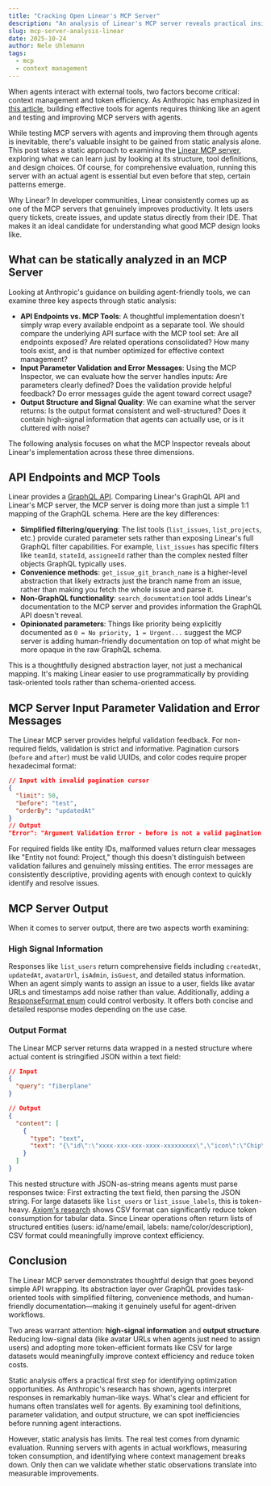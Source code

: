 ```yaml
---
title: "Cracking Open Linear's MCP Server"
description: "An analysis of Linear's MCP server reveals practical insights for building agent-friendly tools, from API design to output format optimization."
slug: mcp-server-analysis-linear
date: 2025-10-24
author: Nele Uhlemann
tags:
  - mcp
  - context management
---
```


When agents interact with external tools, two factors become critical: context management and token efficiency. 
As Anthropic has emphasized in [this article](https://www.anthropic.com/engineering/writing-tools-for-agents), building effective tools for agents requires thinking like an agent and testing and improving MCP servers with agents. 

While testing MCP servers with agents and improving them through agents is inevitable, there's valuable insight to be gained from static analysis alone. 
This post takes a static approach to examining the [Linear MCP server](https://linear.app/docs/mcp), exploring what we can learn just by looking at its structure, tool definitions, and design choices. 
Of course, for comprehensive evaluation, running this server with an actual agent is essential but even before that step, certain patterns emerge.

Why Linear? In developer communities, Linear consistently comes up as one of the MCP servers that genuinely improves productivity. It lets users query tickets, create issues, and update status directly from their IDE. That makes it an ideal candidate for understanding what good MCP design looks like.

## What can be statically analyzed in an MCP Server

Looking at Anthropic's guidance on building agent-friendly tools, we can examine three key aspects through static analysis:

- **API Endpoints vs. MCP Tools**:  A thoughtful implementation doesn't simply wrap every available endpoint as a separate tool. We should compare the underlying API surface with the MCP tool set: Are all endpoints exposed? Are related operations consolidated? How many tools exist, and is that number optimized for effective context management?
- **Input Parameter Validation and Error Messages**: Using the MCP Inspector, we can evaluate how the server handles inputs: Are parameters clearly defined? Does the validation provide helpful feedback? Do error messages guide the agent toward correct usage?
- **Output Structure and Signal Quality**: We can examine what the server returns: Is the output format consistent and well-structured? Does it contain high-signal information that agents can actually use, or is it cluttered with noise?

The following analysis focuses on what the MCP Inspector reveals about Linear's implementation across these three dimensions. 

## API Endpoints and MCP Tools
Linear provides a [GraphQL API](https://studio.apollographql.com/public/Linear-API/variant/current/schema/reference). 
Comparing Linear's GraphQL API and Linear's MCP server, the MCP server is doing more than just a simple 1:1 mapping of the GraphQL schema. 
Here are the key differences:

- **Simplified filtering/querying**: The list tools (`list_issues`, `list_projects`, etc.) provide curated parameter sets rather than exposing Linear's full GraphQL filter capabilities. For example, `list_issues` has specific filters like `teamId`, `stateId`, `assigneeId` rather than the complex nested filter objects GraphQL typically uses.
- **Convenience methods**: `get_issue_git_branch_name` is a higher-level abstraction that likely extracts just the branch name from an issue, rather than making you fetch the whole issue and parse it.
- **Non-GraphQL functionality**:  `search_documentation` tool adds Linear's documentation to the MCP server and provides information the GraphQL API doesn't reveal.
- **Opinionated parameters**: Things like priority being explicitly documented as `0 = No priority, 1 = Urgent...` suggest the MCP server is adding human-friendly documentation on top of what might be more opaque in the raw GraphQL schema.

This is a thoughtfully designed abstraction layer, not just a mechanical mapping. 
It's making Linear easier to use programmatically by providing task-oriented tools rather than schema-oriented access.

## MCP Server Input Parameter Validation and Error Messages
The Linear MCP server provides helpful validation feedback. For non-required fields, validation is strict and informative. Pagination cursors (`before` and `after`) must be valid UUIDs, and color codes require proper hexadecimal format:

```json
// Input with invalid pagination cursor
{
  "limit": 50,
  "before": "test",
  "orderBy": "updatedAt"
}
// Output 
"Error": "Argument Validation Error - before is not a valid pagination cursor identifier."
```

For required fields like entity IDs, malformed values return clear messages like "Entity not found: Project," though this doesn't distinguish between validation failures and genuinely missing entities. The error messages are consistently descriptive, providing agents with enough context to quickly identify and resolve issues.

## MCP Server Output
When it comes to server output, there are two aspects worth examining:

### High Signal Information
Responses like `list_users` return comprehensive fields including `createdAt`, `updatedAt`, `avatarUrl`, `isAdmin`, `isGuest`, and detailed status information. When an agent simply wants to assign an issue to a user, fields like avatar URLs and timestamps add noise rather than value. 
Additionally, adding a [ResponseFormat enum](https://modelcontextprotocol.info/docs/tutorials/writing-effective-tools/#returning-meaningful-context-from-your-tools) could control verbosity. It offers both concise and detailed response modes depending on the use case.

### Output Format
The Linear MCP server returns data wrapped in a nested structure where actual content is stringified JSON within a text field:

```json
// Input
{
  "query": "fiberplane"
}

// Output
{
  "content": [
    {
      "type": "text",
      "text": "{\"id\":\"xxxx-xxx-xxx-xxxx-xxxxxxxxx\",\"icon\":\"Chip\",\"name\":\"Fiberplane\",\"createdAt\":\"2020-03-22T17:42:34.376Z\",\"updatedAt\":\"2025-10-20T02:14:34.144Z\"}"
    }
  ]
}
```
This nested structure with JSON-as-string means agents must parse responses twice: First extracting the text field, then parsing the JSON string. For large datasets like `list_users` or `list_issue_labels`, this is token-heavy. [Axiom's research](https://axiom.co/blog/designing-mcp-servers-for-wide-events) shows CSV format can significantly reduce token consumption for tabular data.
Since Linear operations often return lists of structured entities (users: id/name/email, labels: name/color/description), CSV format could meaningfully improve context efficiency.

## Conclusion

The Linear MCP server demonstrates thoughtful design that goes beyond simple API wrapping. 
Its abstraction layer over GraphQL provides task-oriented tools with simplified filtering, convenience methods, and human-friendly documentation—making it genuinely useful for agent-driven workflows.

Two areas warrant attention: **high-signal information** and **output structure**. 
Reducing low-signal data (like avatar URLs when agents just need to assign users) and adopting more token-efficient formats like CSV for large datasets would meaningfully improve context efficiency and reduce token costs.

Static analysis offers a practical first step for identifying optimization opportunities. 
As Anthropic's research has shown, agents interpret responses in remarkably human-like ways. What's clear and efficient for humans often translates well for agents.
By examining tool definitions, parameter validation, and output structure, we can spot inefficiencies before running agent interactions.

However, static analysis has limits. The real test comes from dynamic evaluation. 
Running servers with agents in actual workflows, measuring token consumption, and identifying where context management breaks down. 
Only then can we validate whether static observations translate into measurable improvements.